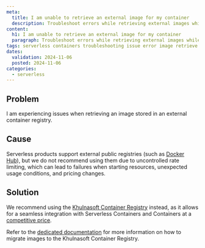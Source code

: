 ```yaml
---
meta:
  title: I am unable to retrieve an external image for my container
  description: Troubleshoot errors while retrieving external images while using Khulnasoft Serverless Containers.
content:
  h1: I am unable to retrieve an external image for my container
  paragraph: Troubleshoot errors while retrieving external images while using Khulnasoft Serverless Containers.
tags: serverless containers troubleshooting issue error image retrieve external public registry
dates:
  validation: 2024-11-06
  posted: 2024-11-06
categories:
  - serverless
---
```


## Problem

I am experiencing issues when retrieving an image stored in an external container registry.

## Cause

Serverless products support external public registries (such as [Docker Hub](https://hub.docker.com/)), but we do not recommend using them due to uncontrolled rate limiting, which can lead to failures when starting resources, unexpected usage conditions, and pricing changes.

## Solution

We recommend using the [Khulnasoft Container Registry](/containers/container-registry/) instead, as it allows for a seamless integration with Serverless Containers and Containers at a [competitive price](/faq/containerregistry/#how-am-i-billed-for-khulnasoft-container-registry).

Refer to the [dedicated documentation](/serverless/containers/api-cli/migrate-external-image-to-khulnasoft-registry/) for more information on how to migrate images to the Khulnasoft Container Registry. 
